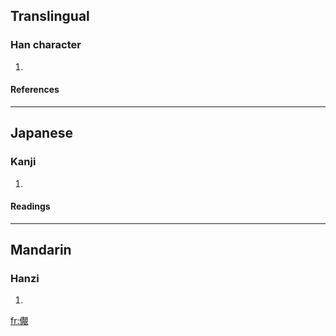 ==Translingual==
===Han character===
{{Han char|rn=9|rad=人|as=15|sn=17|four=|canj=人手月山 (OQBU)}}
# {{defn|Han}}
====References====
{{Han ref|kx=0121.061|dkj=01267|hdz=10232.130|uh=512C|ud=20780}}
----
==Japanese==
===Kanji===
{{ja-kanji|grade=|rs=人15}}
# {{defn|Japanese}}
====Readings====
{{ja-readings|on=[[しん]] (shin)|kun=}}
----
==Mandarin==
===Hanzi===
{{cmn-hanzi|pin=[[chèn]] ([[chen4]])|wg=ch'en<sup>4</sup>}}
# {{defn|Mandarin}}

[[fr:儬]]